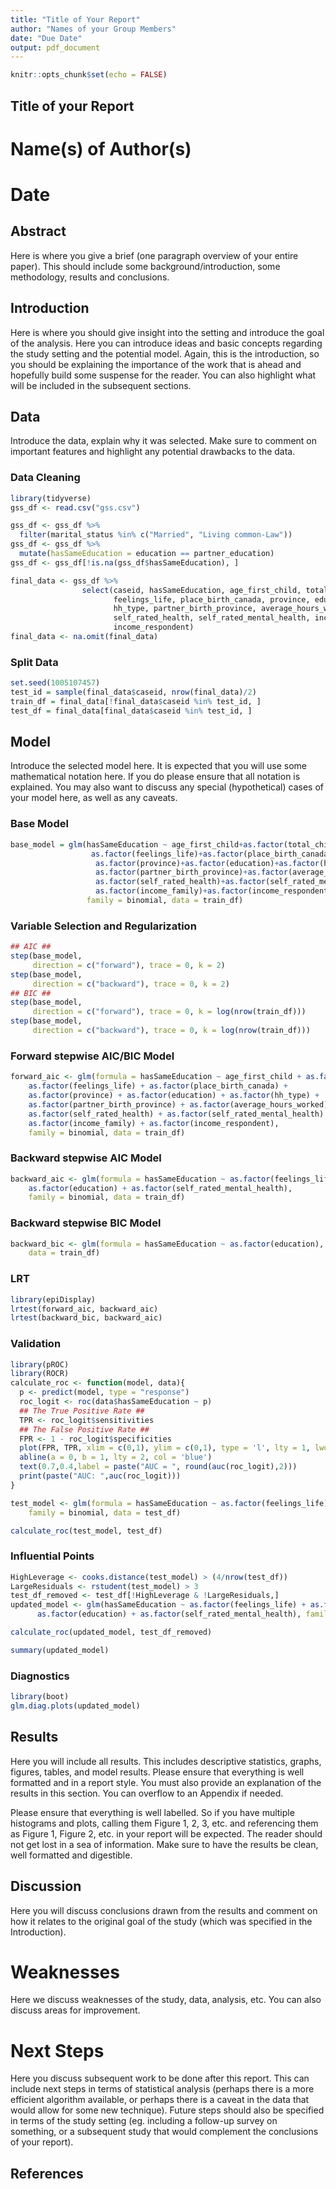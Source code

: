 ```yaml
---
title: "Title of Your Report"
author: "Names of your Group Members"
date: "Due Date"
output: pdf_document
---
```


```r
knitr::opts_chunk$set(echo = FALSE)
```

## Title of your Report

# Name(s) of Author(s) 
# Date

## Abstract

Here is where you give a brief (one paragraph overview of your entire paper). This should include some background/introduction, some methodology, results and conclusions.

## Introduction

Here is where you should give insight into the setting and introduce the goal of the analysis. Here you can introduce ideas and basic concepts regarding the study setting and the potential model. Again, this is the introduction, so you should be explaining the importance of the work that is ahead and hopefully build some suspense for the reader. You can also highlight what will be included in the subsequent sections.

## Data

Introduce the data, explain why it was selected. Make sure to comment on important features and highlight any potential drawbacks to the data.

### Data Cleaning
```r
library(tidyverse)
gss_df <- read.csv("gss.csv")
```
```r
gss_df <- gss_df %>%
  filter(marital_status %in% c("Married", "Living common-Law"))
gss_df <- gss_df %>% 
  mutate(hasSameEducation = education == partner_education)
gss_df <- gss_df[!is.na(gss_df$hasSameEducation), ]
```

```r
final_data <- gss_df %>%
                select(caseid, hasSameEducation, age_first_child, total_children, 
                       feelings_life, place_birth_canada, province, education, 
                       hh_type, partner_birth_province, average_hours_worked, 
                       self_rated_health, self_rated_mental_health, income_family, 
                       income_respondent)
final_data <- na.omit(final_data)
```

### Split Data
```r
set.seed(1005107457)
test_id = sample(final_data$caseid, nrow(final_data)/2)
train_df = final_data[!final_data$caseid %in% test_id, ]
test_df = final_data[final_data$caseid %in% test_id, ]
```

## Model

Introduce the selected model here. It is expected that you will use some mathematical notation here. If you do please ensure that all notation is explained. You may also want to discuss any special (hypothetical) cases of your model here, as well as any caveats.  

### Base Model
```r
base_model = glm(hasSameEducation ~ age_first_child+as.factor(total_children)+
                  as.factor(feelings_life)+as.factor(place_birth_canada)+
                   as.factor(province)+as.factor(education)+as.factor(hh_type)+
                   as.factor(partner_birth_province)+as.factor(average_hours_worked)+
                   as.factor(self_rated_health)+as.factor(self_rated_mental_health)+
                   as.factor(income_family)+as.factor(income_respondent), 
                 family = binomial, data = train_df)
```

### Variable Selection and Regularization
```r
## AIC ##
step(base_model,
     direction = c("forward"), trace = 0, k = 2)
step(base_model,
     direction = c("backward"), trace = 0, k = 2)
## BIC ##
step(base_model,
     direction = c("forward"), trace = 0, k = log(nrow(train_df)))
step(base_model,
     direction = c("backward"), trace = 0, k = log(nrow(train_df)))
```

### Forward stepwise AIC/BIC Model
```r
forward_aic <- glm(formula = hasSameEducation ~ age_first_child + as.factor(total_children) + 
    as.factor(feelings_life) + as.factor(place_birth_canada) + 
    as.factor(province) + as.factor(education) + as.factor(hh_type) + 
    as.factor(partner_birth_province) + as.factor(average_hours_worked) + 
    as.factor(self_rated_health) + as.factor(self_rated_mental_health) + 
    as.factor(income_family) + as.factor(income_respondent), 
    family = binomial, data = train_df)
```

### Backward stepwise AIC Model
```r
backward_aic <- glm(formula = hasSameEducation ~ as.factor(feelings_life) + as.factor(place_birth_canada) + 
    as.factor(education) + as.factor(self_rated_mental_health), 
    family = binomial, data = train_df)
```

### Backward stepwise BIC Model
```r
backward_bic <- glm(formula = hasSameEducation ~ as.factor(education), family = binomial, 
    data = train_df)
```

### LRT
```r
library(epiDisplay)
lrtest(forward_aic, backward_aic)
lrtest(backward_bic, backward_aic)
```

### Validation
```r
library(pROC)
library(ROCR)
calculate_roc <- function(model, data){
  p <- predict(model, type = "response")
  roc_logit <- roc(data$hasSameEducation ~ p)
  ## The True Positive Rate ##
  TPR <- roc_logit$sensitivities
  ## The False Positive Rate ##
  FPR <- 1 - roc_logit$specificities
  plot(FPR, TPR, xlim = c(0,1), ylim = c(0,1), type = 'l', lty = 1, lwd = 2,col = 'red')
  abline(a = 0, b = 1, lty = 2, col = 'blue')
  text(0.7,0.4,label = paste("AUC = ", round(auc(roc_logit),2)))
  print(paste("AUC: ",auc(roc_logit)))
}
```

```r
test_model <- glm(formula = hasSameEducation ~ as.factor(feelings_life) + as.factor(place_birth_canada) + as.factor(education) + as.factor(self_rated_mental_health), 
    family = binomial, data = test_df)
```

```r
calculate_roc(test_model, test_df)
```

### Influential Points
```r
HighLeverage <- cooks.distance(test_model) > (4/nrow(test_df))
LargeResiduals <- rstudent(test_model) > 3
test_df_removed <- test_df[!HighLeverage & !LargeResiduals,]
updated_model <- glm(hasSameEducation ~ as.factor(feelings_life) + as.factor(place_birth_canada) + 
      as.factor(education) + as.factor(self_rated_mental_health), family = binomial, data = test_df_removed)
```

```r
calculate_roc(updated_model, test_df_removed)
```
```r
summary(updated_model)
```

### Diagnostics
```r
library(boot)
glm.diag.plots(updated_model)
```

## Results

Here you will include all results. This includes descriptive statistics, graphs, figures, tables, and model results. Please ensure that everything is well formatted and in a report style. You must also provide an explanation of the results in this section. You can overflow to an Appendix if needed. 

Please ensure that everything is well labelled. So if you have multiple histograms and plots, calling them Figure 1, 2, 3, etc. and referencing them as Figure 1, Figure 2, etc. in your report will be expected. The reader should not get lost in a sea of information. Make sure to have the results be clean, well formatted and digestible.

## Discussion

Here you will discuss conclusions drawn from the results and comment on how it relates to the original goal of the study (which was specified in the Introduction).

# Weaknesses

Here we discuss weaknesses of the study, data, analysis, etc. You can also discuss areas for improvement.

# Next Steps

Here you discuss subsequent work to be done after this report. This can include next steps in terms of statistical analysis (perhaps there is a more efficient algorithm available, or perhaps there is a caveat in the data that would allow for some new technique). Future steps should also be specified in terms of the study setting (eg. including a follow-up survey on something, or a subsequent study that would complement the conclusions of your report).


## References



